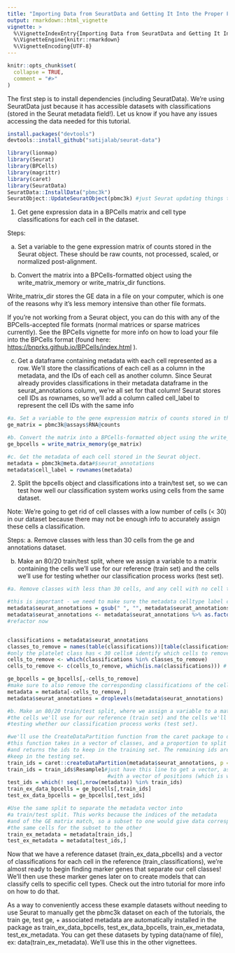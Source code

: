 ```yaml
---
title: "Importing Data from SeuratData and Getting It Into the Proper Format"
output: rmarkdown::html_vignette
vignette: >
  %\VignetteIndexEntry{Importing Data from SeuratData and Getting It Into the Proper Format}
  %\VignetteEngine{knitr::rmarkdown}
  %\VignetteEncoding{UTF-8}
---
```


```r
knitr::opts_chunk$set(
  collapse = TRUE,
  comment = "#>"
)
```

The first step is to install dependencies (including SeuratData). We're using SeuratData just because it has accessible datasets with classifications (stored in the Seurat metadata field!). Let us know if you have any issues accessing the data needed for this tutorial.

```r
install.packages("devtools")
devtools::install_github("satijalab/seurat-data")

library(lionmap)
library(Seurat)
library(BPCells)
library(magrittr)
library(caret)
library(SeuratData)
SeuratData::InstallData("pbmc3k")
SeuratObject::UpdateSeuratObject(pbmc3k) #just Seurat updating things to get it to be v5
```

1.  Get gene expression data in a BPCells matrix and cell type classifications for each cell in the dataset.

Steps:

a.  Set a variable to the gene expression matrix of counts stored in the Seurat object. These should be raw counts, not processed, scaled, or normalized post-alignment.

b.  Convert the matrix into a BPCells-formatted object using the write_matrix_memory or write_matrix_dir functions.

Write_matrix_dir stores the GE data in a file on your computer, which is one of the reasons why it's less memory intensive than other file formats.

If you're not working from a Seurat object, you can do this with any of the BPCells-accepted file formats (normal matrices or sparse matrices currently). See the BPCells vignette for more info on how to load your file into the BPCells format (found here: <https://bnprks.github.io/BPCells/index.html> ).

c.  Get a dataframe containing metadata with each cell represented as a row. We'll store the classifications of each cell as a column in the metadata, and the IDs of each cell as another column. Since Seurat already provides classifications in their metadata dataframe in the seurat_annotations column, we're all set for that column! Seurat stores cell IDs as rownames, so we'll add a column called cell_label to represent the cell IDs with the same info

```r
#a. Set a variable to the gene expression matrix of counts stored in the Seurat object. 
ge_matrix = pbmc3k@assays$RNA@counts

#b. Convert the matrix into a BPCells-formatted object using the write_matrix_memory or write_matrix_dir functions. 
ge_bpcells = write_matrix_memory(ge_matrix)

#c. Get the metadata of each cell stored in the Seurat object.
metadata = pbmc3k@meta.data#$seurat_annotations
metadata$cell_label = rownames(metadata)
```

2.  Split the bpcells object and classifications into a train/test set, so we can test how well our classification system works using cells from the same dataset.

Note: We're going to get rid of cell classes with a low number of cells (\< 30) in our dataset because there may not be enough info to accurately assign these cells a classification.

Steps: a. Remove classes with less than 30 cells from the ge and annotations dataset.

b.  Make an 80/20 train/test split, where we assign a variable to a matrix containing the cells we'll use for our reference (train set) and the cells we'll use for testing whether our classification process works (test set).

```r
#a. Remove classes with less than 30 cells, and any cell with no cell type classification. For the pbmc3k dataset, the data is stored with rows as gene names and columns as cell IDs. 

#this is important - we need to make sure the metadata celltype label column is formatted properly. To work with the package, you need to remove all spaces from the cell type annotations. You can do this in one line by using the str_replace_all function from the stringr package:
metadata$seurat_annotations = gsub(" ", "", metadata$seurat_annotations, fixed = TRUE)
metadata$seurat_annotations <- metadata$seurat_annotations %>% as.factor()#changing column type back as factor
#refactor now


classifications = metadata$seurat_annotations
classes_to_remove = names(table(classifications))[table(classifications) <= 30] 
#only the platelet class has < 30 cells# identify which cells to remove, and get their positions in the bpcells dataset
cells_to_remove <- which(classifications %in% classes_to_remove)
cells_to_remove <- c(cells_to_remove, which(is.na(classifications))) # remove cells with no classification

ge_bpcells = ge_bpcells[,-cells_to_remove]
#make sure to also remove the corresponding classifications of the cells we just
metadata = metadata[-cells_to_remove,]
metadata$seurat_annotations = droplevels(metadata$seurat_annotations)

#b. Make an 80/20 train/test split, where we assign a variable to a matrix containing
#the cells we'll use for our reference (train set) and the cells we'll use for 
#testing whether our classification process works (test set). 

#we'll use the CreateDataPartition function from the caret package to do this. 
#this function takes in a vector of classes, and a proportion to split each class by,
#and returns the ids to keep in the training set. The remaining ids are the ones we
#keep in the testing set. 
train_ids = caret::createDataPartition(metadata$seurat_annotations, p = .8)
train_ids = train_ids$Resample1#just have this line to get a vector, as opposed to a list
                                #with a vector of positions (which is what the function                                     #normally returns)
test_ids = which(! seq(1,nrow(metadata)) %in% train_ids)
train_ex_data_bpcells = ge_bpcells[,train_ids]
test_ex_data_bpcells = ge_bpcells[,test_ids]

#Use the same split to separate the metadata vector into
#a train/test split. This works because the indices of the metadata 
#and of the GE matrix match, so a subset to one would give data corresponding to
#the same cells for the subset to the other
train_ex_metadata = metadata[train_ids,]
test_ex_metadata = metadata[test_ids,]

```

Now that we have a reference dataset (train_ex_data_pbcells) and a vector of classifications for each cell in the reference (train_classifications), we're almost ready to begin finding marker genes that separate our cell classes! We'll then use these marker genes later on to create models that can classify cells to specific cell types. Check out the intro tutorial for more info on how to do that.

As a way to conveniently access these example datasets without needing to use Seurat to manually get the pbmc3k dataset on each of the tutorials, the train ge, test ge, + associated metadata are automatically installed in the package as train_ex_data_bpcells, test_ex_data_bpcells, train_ex_metadata, test_ex_metadata. You can get these datasets by typing data(name of file), ex: data(train_ex_metadata). We'll use this in the other vignettees.
